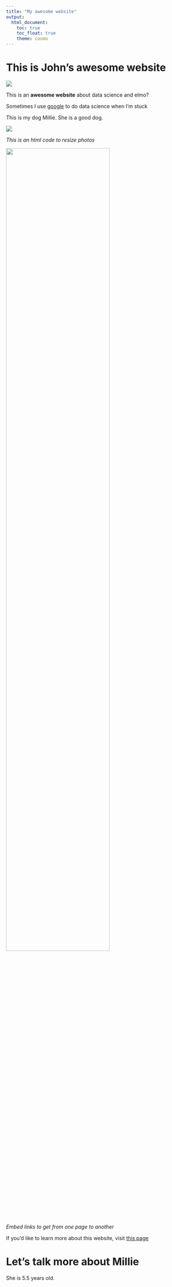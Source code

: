 ```yaml
---
title: "My awesome website"
output: 
  html_document:
    toc: true
    toc_float: true
    theme: cosmo
---
```


# This is John's awesome website

![](https://media.giphy.com/media/drXGoW1iudhKw/giphy.gif)


This is an **awesome website** about data science and elmo?

Sometimes I use [google](https://www.google.com/) to do data science when I'm stuck



This is my dog Millie. She is a good dog.

![](images/millie.jpg)

*This is an html code to resize photos*

<img src="images/millie.jpg" style="width:75%"> 




*Embed links to get from one page to another*

If you'd like to learn more about this website, visit [this page](about.html)


# Let's talk more about Millie

She is 5.5 years old. 
